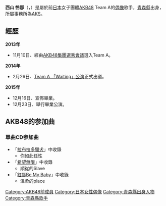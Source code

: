 {{更新|time=2021-08-19T20:20:20+00:00}}
{{Infobox AKB48 member
|名稱 = 西山 怜那
|日文原名 = 西山 怜那
|假名 = にしやま れな
|羅馬拼音 = Nishiyama Rena
|暱稱 = {{lang|ja|にっすぃー}}（Nissui）
|國籍 = {{JPN}}
|生年 = 2001
|生月 = 1
|生日 = 14
|出身地點 = {{JPN}}[[青森縣|青森縣]]
|血型 = O型
|身高 = {{height|m=1.51}}
|出道日期 =2014年2月26日
|加入時期 =選秀生1期
|經紀公司 = [[AKS|AKS]]
|前屬隊伍 = Team A
|第一屆總選舉排名 = 未加入
|第二屆總選舉排名 = 未加入
|第三屆總選舉排名 = 未加入
|第四屆總選舉排名 = 未加入
|第五屆總選舉排名 = 未加入
|第六屆總選舉排名 = 圈外
|官方網站 = http://www.akb48.co.jp/about/members/detail.php?name=rena_nishiyama AKB48官方網站｜西山怜那
}}
'''西山 怜那'''（{{lang-ja|西山 怜那}}，{{bd|2001年|1月14日}}）是屬於前[[日本|日本]]女子團體[[AKB48|AKB48]] Team A的[[偶像|偶像]]歌手，[[青森縣|青森縣]]出身，所屬事務所為[[AKS|AKS]]。

== 經歷 ==
'''2013年'''
* 11月10日、經由[[AKB48集團選秀會議|AKB48集團選秀會議]]選入Team A。
'''2014年'''
* 2月26日、[[Team_A_「Waiting」公演|Team A 「Waiting」公演]]正式出道。
'''2015年'''
* 12月16日、宣佈畢業。
* 12月23日、舉行畢業公演。

== AKB48的参加曲 ==
=== 單曲CD参加曲 ===
* 「[[拉布拉多獵犬_(AKB48單曲)|拉布拉多獵犬]]」中收錄
** 你如此任性
* 「[[希望無限|希望無限]]」中收錄
** 順從的Slave
* 「[[紅唇Be_My_Baby|紅唇Be My Baby]]」中收錄
** 溫柔的place

{{AKB48成員}}

{{DEFAULTSORT:Nishiyama Rena}}
[[Category:AKB48前成員|Category:AKB48前成員]]
[[Category:日本女性偶像|Category:日本女性偶像]]
[[Category:青森縣出身人物|Category:青森縣出身人物]]
[[Category:青森縣歌手|Category:青森縣歌手]]